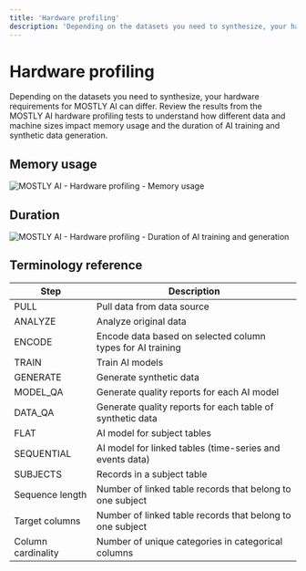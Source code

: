 ```yaml
---
title: 'Hardware profiling'
description: 'Depending on the datasets you need to synthesize, your hardware requirements for MOSTLY AI can differ. Review the MOSTLY AI hardware profiling benchmarks to get insights on what hardware can cover your synthetic data needs best.'
---
```



# Hardware profiling

Depending on the datasets you need to synthesize, your hardware requirements for MOSTLY AI can differ. Review the results from the MOSTLY AI hardware profiling tests to understand how different data and machine sizes impact memory usage and the duration of AI training and synthetic data generation.

## Memory usage

<Image 
    src="/docs/docimages/install/hardware-profiling/memory.webp" 
    alt="MOSTLY AI - Hardware profiling - Memory usage" 
    width={800} 
    height={150}
/>

## Duration

<Image 
    src="/docs/docimages/install/hardware-profiling/duration.webp" 
    alt="MOSTLY AI - Hardware profiling - Duration of AI training and generation" 
    width={800} 
    height={150}
/>

## Terminology reference

| Step | Description |
|-|-|
| PULL               | Pull data from data source                                 |
| ANALYZE            | Analyze original data                                      |
| ENCODE             | Encode data based on selected column types for AI training |
| TRAIN              | Train AI models                                            |
| GENERATE           | Generate synthetic data                                    |
| MODEL_QA           | Generate quality reports for each AI model                 |
| DATA_QA            | Generate quality reports for each table of synthetic data  |
| FLAT               | AI model for subject tables                                |
| SEQUENTIAL         | AI model for linked tables (time-series and events data)   |
| SUBJECTS           | Records in a subject table                                 |
| Sequence length    | Number of linked table records that belong to one subject  |
| Target columns     | Number of linked table records that belong to one subject  |
| Column cardinality | Number of unique categories in categorical columns         |
